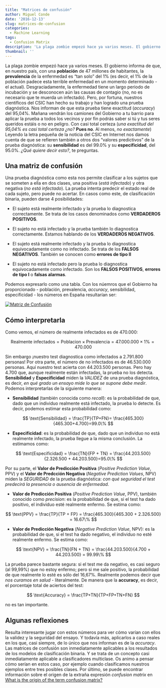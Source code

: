```yaml
---
title: "Matrices de confusión"
author: Miguel Conde
date: '2016-12-13'
slug: matrices-de-confusion
categories:
  - Machine Learning
tags:
  - Confusion Matrix
description: 'La plaga zombie empezó hace ya varios meses. El gobierno informa de que, en nuestro país, con una población de 47 milones de habitantes, la prevalencia de la enfermedad es “tan solo” del 1% (es decir, el 1% de la población padece esta terrible enfermedad en un momento determinado - el actual).'
thumbnail: ''
---
```


La plaga zombie empezó hace ya varios meses. El gobierno informa de que, en nuestro país, con una **población** de 47 millones de habitantes, la **prevalencia** de la enfermedad es "tan solo" del 1% (es decir, el 1% de la población padece esta terrible enfermedad en un momento determinado - el actual). Desgraciadamente, la enfermedad tiene un largo periodo de incubación y se desconocen aún las causas de contagio (no, no es necesario que te muerda un infectado). Pero, por fortuna, nuestros científicos del CSIC han hecho su trabajo y han logrado una prueba diagnóstica. Nos informan de que esta prueba tiene exactitud (*accuracy*) del 95,04%. Mañana vendrán los camiones del Gobierno a tu barrio para aplicar la prueba a todos los vecinos y por fin podrás saber si tú y tus seres queridos estáis o no en peligro. Con casi total certeza (*una exactitud del 95,04% es casi total certeza ¿no?* **Pues no**. Al menos, *no exactamente*) Leyendo la letra pequeña de la noticia del CSIC en Internet nos damos cuenta de que se refieren también a otros dos "valores predictivos" de la prueba diagnóstica: su **sensibilidad** es del 99.0% y su **especificidad**, del 95.0%. *¿Qué quiere decir esto?*, te preguntas.

## Una matriz de confusión

Una prueba diagnóstica como esta nos permite clasificar a los sujetos que se someten a ella en dos clases, una positiva (*está infectado*) y otra negativa (*no está infectado*). La prueba intenta predecir el estado real de cada sujeto, pero puede no acertar. En casos como este, de clasificación binaria, pueden darse 4 posibilidades:

-   El sujeto está realmente infectado y la prueba lo diagnostica correctamente. Se trata de los casos denominados como **VERDADEROS POSITIVOS**.

-   El sujeto no está infectado y la prueba también lo diagnostica correctamente. Estamos hablando de los **VERDADEROS NEGATIVOS**.

-   El sujeto está realmente infectado y la prueba lo diagnostica equivocadamente como no infectado. Se trata de los **FALSOS NEGATIVOS**. También se conocen como **errores de tipo II**

-   El sujeto no está infectado pero la prueba lo diagnostica equivocadamente como infectado. Son los **FALSOS POSITIVOS**, **errores de tipo I** o **falsas alarmas**.

Podemos expresarlo como una tabla. Con los núemros que el Gobierno ha proporcionado - población, prevalencia, *accuracy*, sensibilidad, especificidad - los números en España resultarían ser:

[![Matriz de Confusión](http://es100x100datascience.com/wp-content/uploads/2016/12/CM.png)](http://es100x100datascience.com/wp-content/uploads/2016/12/CM.png)

## Cómo interpretarla

Como vemos, el número de realmente infectados es de 470.000:

$$
\text{Realmente infectados} = \text{Poblacion} \times \text{Prevalencia}=47.000.000 \times 1\%=470.000
$$

Sin embargo ¡nuestro test diagnostica como infectados a 2.791.800 personas! Por otra parte, el número de no infectados es de 46.530.000 personas. Aquí nuestro test acierta con 44.203.500 personas. Pero hay 4.700 que, aunque realmente están infectadas, la prueba no los detecta. **Sensibilidad** y **Especificidad** miden la *VALIDEZ* de una prueba diagnóstica, es decir, *en qué grado un ensayo mide lo que se supone debe medir*. Podemos interpretarlas de la siguiente manera:

-   **Sensibilidad** (también conocida como *recall*): es la probabilidad de que, dado que un individuo realmente está infectado, la prueba lo detecte. Es decir, podemos estimar esta probabilidad como:

$$
\text{Sensibilidad} = \frac{TP}{TP+FN}= \frac{465.300}{465.300+4.700}=99.0\%
$$

-   **Especificidad**: es la probabilidad de que, dado que un individuo no está realmente infectado, la prueba llegue a la misma conclusión. La estimamos como:

$$
\text{Especificidad} = \frac{TN}{FP + TN} = \frac{44.203.500}{2.326.500 + 44.203.500}=95.0\%
$$

Por su parte, el **Valor de Predicción Positiva** (*Positive Prediction Value*, PPV) y el **Valor de Predcción Negativa** (*Negative Prediction Values*, NPV) miden la *SEGURIDAD* de la prueba diagnóstica: *con qué seguridad el test predecirá la presencia o ausencia de enfermedad*.

-   **Valor de Predicción Positiva** (*Positive Prediction Value*, PPV), también conocido como *precision*: es la probabilidad de que, si el test ha dado positivo, el individuo esté realmente enfermo. Se estima como:

$$
\text{PPV} = \frac{TP}{TP + FP} = \frac{465.300}{465.300 + 2.326.500} = 16.67\% 
$$

-   **Valor de Predicción Negativa** (*Negative Prediction Value*, NPV): es la probabilidad de que, si el test ha dado negativo, el individuo no esté realmente enfermo. Se estima como:

$$
\text{NPV} = \frac{TN}{FN + TN} = \frac{44.203.500}{4.700 + 44.203.500} = 99.99\% 
$$

La prueba parece bastante segura: si el test me da negativo, es casi seguro (al 99,99%) que no estoy enfermo; pero si me sale positivo, la probabilidad de que realmente lo esté es sólo del 16,67%. Realmente podemos decir que *nos curamos en salud* - literalmente. De manera que la **accuracy**, es decir, el porcentaje total de aciertos del test:

$$
\text{Accuracy} = \frac{TP+TN}{TP+FP+TN+FN}
$$

no es tan importante.

## Algunas reflexiones

Resulta interesante jugar con estos números para ver cómo varían con ellos la validez y la seguridad del ensayo. Y todavía más, aplicarlos a caso reales en los que, casi siempre, de lo único que nos informan es de la *accuracy*. Las matrices de confusión son inmediatamente aplicables a los resultados de los modelos de clasificación binaria. Y se trata de un concepto casi inmediatamente aplicable a clasificadores multiclase. Os animo a pensar cómo serían en estos caso, por ejemplo cuando clasificamos nuestros ejemplos entre tres posibles clases. Por último, se puede encontrar información sobre el origen de la extraña expresión *confusion matrix* en [What is the origin of the term confusion matrix?](https://www.quora.com/What-is-the-origin-of-the-term-confusion-matrix)
